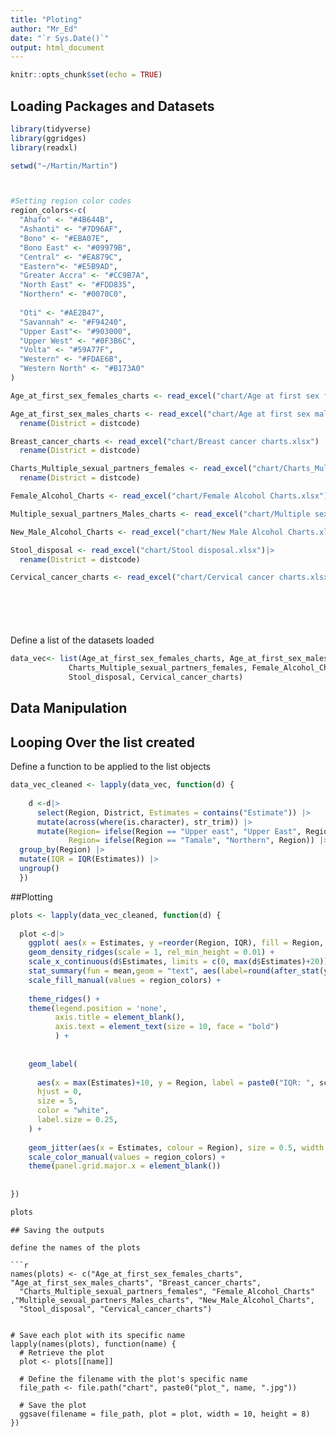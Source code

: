 ```yaml
---
title: "Ploting"
author: "Mr_Ed"
date: "`r Sys.Date()`"
output: html_document
---
```


```r
knitr::opts_chunk$set(echo = TRUE)
```

## Loading Packages and Datasets

```r
library(tidyverse)
library(ggridges)
library(readxl)

setwd("~/Martin/Martin")



#Setting region color codes
region_colors<-c(
  "Ahafo" <- "#4B644B",
  "Ashanti" <- "#7D96AF",
  "Bono" <- "#EBA07E",
  "Bono East" <- "#09979B",
  "Central" <- "#EA879C",
  "Eastern"<- "#E5B9AD",
  "Greater Accra" <- "#CC9B7A",
  "North East" <- "#FDD835",
  "Northern" <- "#0070C0",
  
  "Oti" <- "#AE2B47",
  "Savannah" <- "#F94240",
  "Upper East"<- "#903000",
  "Upper West" <- "#0F3B6C",
  "Volta" <- "#59A77F",
  "Western" <- "#FDAE6B",
  "Western North" <- "#B173A0"
)

Age_at_first_sex_females_charts <- read_excel("chart/Age at first sex females charts.xlsx")

Age_at_first_sex_males_charts <- read_excel("chart/Age at first sex males charts.xlsx") |> 
  rename(District = distcode)

Breast_cancer_charts <- read_excel("chart/Breast cancer charts.xlsx") |> 
  rename(District = distcode)

Charts_Multiple_sexual_partners_females <- read_excel("chart/Charts_Multiple sexual partners females.xlsx")|> 
  rename(District = distcode)

Female_Alcohol_Charts <- read_excel("chart/Female Alcohol Charts.xlsx")

Multiple_sexual_partners_Males_charts <- read_excel("chart/Multiple sexual partners Males charts.xlsx")

New_Male_Alcohol_Charts <- read_excel("chart/New Male Alcohol Charts.xlsx")

Stool_disposal <- read_excel("chart/Stool disposal.xlsx")|> 
  rename(District = distcode)

Cervical_cancer_charts <- read_excel("chart/Cervical cancer charts.xlsx")







```

Define a list of the datasets loaded

```r
data_vec<- list(Age_at_first_sex_females_charts, Age_at_first_sex_males_charts, Breast_cancer_charts, 
             Charts_Multiple_sexual_partners_females, Female_Alcohol_Charts ,Multiple_sexual_partners_Males_charts, New_Male_Alcohol_Charts, 
             Stool_disposal, Cervical_cancer_charts)
```

## Data Manipulation

## Looping Over the list created

Define a function to be applied to the list objects

```r
data_vec_cleaned <- lapply(data_vec, function(d) {
  
    d <-d|>
      select(Region, District, Estimates = contains("Estimate")) |> 
      mutate(across(where(is.character), str_trim)) |>
      mutate(Region= ifelse(Region == "Upper east", "Upper East", Region), 
             Region= ifelse(Region == "Tamale", "Northern", Region)) |> 
  group_by(Region) |> 
  mutate(IQR = IQR(Estimates)) |> 
  ungroup() 
  })


```

##Plotting

```r
plots <- lapply(data_vec_cleaned, function(d) {
  
  plot <-d|>
    ggplot( aes(x = Estimates, y =reorder(Region, IQR), fill = Region, colour = Region)) +
    geom_density_ridges(scale = 1, rel_min_height = 0.01) +
    scale_x_continuous(d$Estimates, limits = c(0, max(d$Estimates)+20))+
    stat_summary(fun = mean,geom = "text", aes(label=round(after_stat(y),2)), size=3, vjust = -0.5, col="white")+
    scale_fill_manual(values = region_colors) +
    
    theme_ridges() +
    theme(legend.position = 'none', 
          axis.title = element_blank(), 
          axis.text = element_text(size = 10, face = "bold") 
          ) +
    
    
    geom_label(
      
      aes(x = max(Estimates)+10, y = Region, label = paste0("IQR: ", scales::percent( IQR/100, accuracy = 0.01, suffix = ""))), 
      hjust = 0,
      size = 5,
      color = "white",
      label.size = 0.25,
    ) +
    
    geom_jitter(aes(x = Estimates, colour = Region), size = 0.5, width = 0.3, height = 0.1) +
    scale_color_manual(values = region_colors) +
    theme(panel.grid.major.x = element_blank())
  
  
})
```


``` r

plots

```
```
## Saving the outputs

define the names of the plots

```r
names(plots) <- c("Age_at_first_sex_females_charts", "Age_at_first_sex_males_charts", "Breast_cancer_charts", 
  "Charts_Multiple_sexual_partners_females", "Female_Alcohol_Charts" ,"Multiple_sexual_partners_Males_charts", "New_Male_Alcohol_Charts", 
  "Stool_disposal", "Cervical_cancer_charts")


# Save each plot with its specific name
lapply(names(plots), function(name) {
  # Retrieve the plot
  plot <- plots[[name]]
  
  # Define the filename with the plot's specific name
  file_path <- file.path("chart", paste0("plot_", name, ".jpg"))
  
  # Save the plot
  ggsave(filename = file_path, plot = plot, width = 10, height = 8)
})  

```
